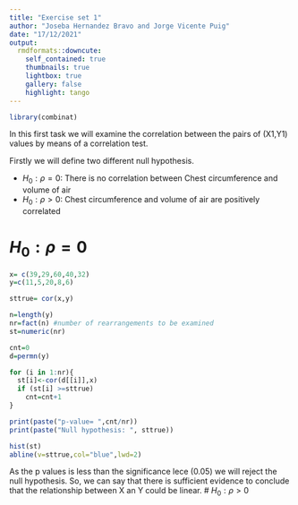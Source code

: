 ```yaml
---
title: "Exercise set 1"
author: "Joseba Hernandez Bravo and Jorge Vicente Puig"
date: "17/12/2021"
output:
  rmdformats::downcute:
    self_contained: true
    thumbnails: true
    lightbox: true
    gallery: false
    highlight: tango
---
```


```r
library(combinat)
```

In this first task we will examine the correlation between the pairs of (X1,Y1)
values by means of a correlation test. 

Firstly we will define two different null hypothesis.

- $H_{0}:\rho=0$: There is no correlation between Chest circumference and volume of air
- $H_{0}:\rho>0$: Chest circumference and volume of air are positively correlated

# $H_{0}:\rho = 0$ 

```r
x= c(39,29,60,40,32)
y=c(11,5,20,8,6)

sttrue= cor(x,y)

n=length(y)
nr=fact(n) #number of rearrangements to be examined
st=numeric(nr)

cnt=0
d=permn(y)

for (i in 1:nr){
  st[i]<-cor(d[[i]],x)
  if (st[i] >=sttrue)
    cnt=cnt+1 
}
```

```r
print(paste("p-value= ",cnt/nr))
print(paste("Null hypothesis: ", sttrue))
```
```r
hist(st)
abline(v=sttrue,col="blue",lwd=2)
```
As the p values is less than the significance lece ($0.05$) we will reject the null
hypothesis. So, we can say that there is sufficient evidence to conclude that the 
relationship between X an Y could be linear. 
# $H_{0}:\rho > 0$ 



